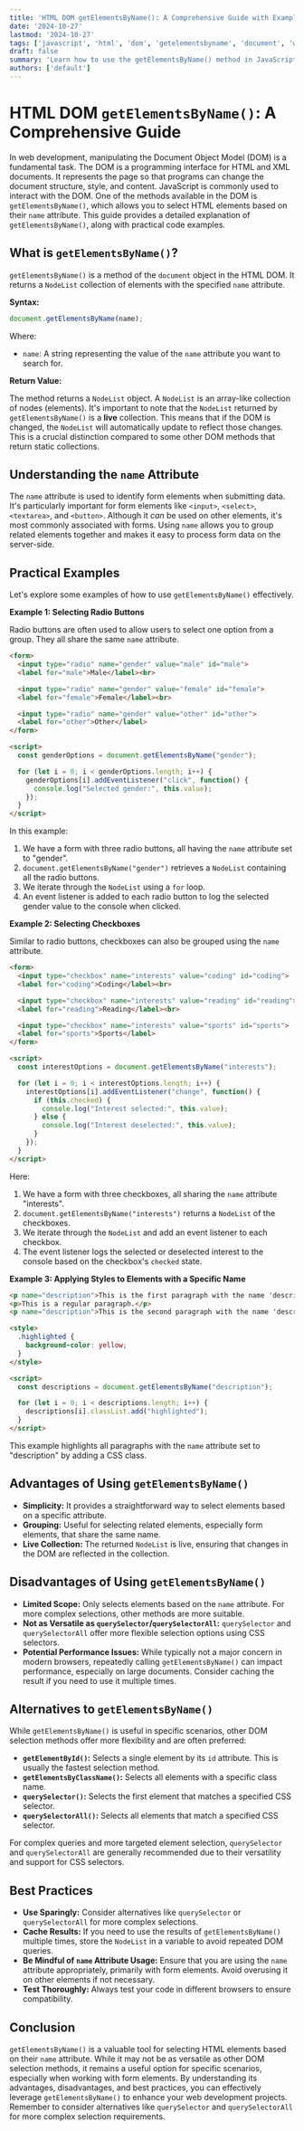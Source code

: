```yaml
---
title: 'HTML DOM getElementsByName(): A Comprehensive Guide with Examples'
date: '2024-10-27'
lastmod: '2024-10-27'
tags: ['javascript', 'html', 'dom', 'getelementsbyname', 'document', 'web development']
draft: false
summary: 'Learn how to use the getElementsByName() method in JavaScript to efficiently select HTML elements by their name attribute. This comprehensive guide provides detailed explanations, practical code examples, and best practices for web developers.'
authors: ['default']
---
```


# HTML DOM `getElementsByName()`: A Comprehensive Guide

In web development, manipulating the Document Object Model (DOM) is a fundamental task. The DOM is a programming interface for HTML and XML documents. It represents the page so that programs can change the document structure, style, and content. JavaScript is commonly used to interact with the DOM.  One of the methods available in the DOM is `getElementsByName()`, which allows you to select HTML elements based on their `name` attribute. This guide provides a detailed explanation of `getElementsByName()`, along with practical code examples.

## What is `getElementsByName()`?

`getElementsByName()` is a method of the `document` object in the HTML DOM. It returns a `NodeList` collection of elements with the specified `name` attribute.

**Syntax:**

```javascript
document.getElementsByName(name);
```

Where:

*   `name`:  A string representing the value of the `name` attribute you want to search for.

**Return Value:**

The method returns a `NodeList` object. A `NodeList` is an array-like collection of nodes (elements).  It's important to note that the `NodeList` returned by `getElementsByName()` is a **live** collection.  This means that if the DOM is changed, the `NodeList` will automatically update to reflect those changes. This is a crucial distinction compared to some other DOM methods that return static collections.

## Understanding the `name` Attribute

The `name` attribute is used to identify form elements when submitting data. It's particularly important for form elements like `<input>`, `<select>`, `<textarea>`, and `<button>`.  Although it *can* be used on other elements, it's most commonly associated with forms.  Using `name` allows you to group related elements together and makes it easy to process form data on the server-side.

## Practical Examples

Let's explore some examples of how to use `getElementsByName()` effectively.

**Example 1: Selecting Radio Buttons**

Radio buttons are often used to allow users to select one option from a group.  They all share the same `name` attribute.

```html
<form>
  <input type="radio" name="gender" value="male" id="male">
  <label for="male">Male</label><br>

  <input type="radio" name="gender" value="female" id="female">
  <label for="female">Female</label><br>

  <input type="radio" name="gender" value="other" id="other">
  <label for="other">Other</label>
</form>

<script>
  const genderOptions = document.getElementsByName("gender");

  for (let i = 0; i < genderOptions.length; i++) {
    genderOptions[i].addEventListener("click", function() {
      console.log("Selected gender:", this.value);
    });
  }
</script>
```

In this example:

1.  We have a form with three radio buttons, all having the `name` attribute set to "gender".
2.  `document.getElementsByName("gender")` retrieves a `NodeList` containing all the radio buttons.
3.  We iterate through the `NodeList` using a `for` loop.
4.  An event listener is added to each radio button to log the selected gender value to the console when clicked.

**Example 2: Selecting Checkboxes**

Similar to radio buttons, checkboxes can also be grouped using the `name` attribute.

```html
<form>
  <input type="checkbox" name="interests" value="coding" id="coding">
  <label for="coding">Coding</label><br>

  <input type="checkbox" name="interests" value="reading" id="reading">
  <label for="reading">Reading</label><br>

  <input type="checkbox" name="interests" value="sports" id="sports">
  <label for="sports">Sports</label>
</form>

<script>
  const interestOptions = document.getElementsByName("interests");

  for (let i = 0; i < interestOptions.length; i++) {
    interestOptions[i].addEventListener("change", function() {
      if (this.checked) {
        console.log("Interest selected:", this.value);
      } else {
        console.log("Interest deselected:", this.value);
      }
    });
  }
</script>
```

Here:

1.  We have a form with three checkboxes, all sharing the `name` attribute "interests".
2.  `document.getElementsByName("interests")` returns a `NodeList` of the checkboxes.
3.  We iterate through the `NodeList` and add an event listener to each checkbox.
4.  The event listener logs the selected or deselected interest to the console based on the checkbox's `checked` state.

**Example 3: Applying Styles to Elements with a Specific Name**

```html
<p name="description">This is the first paragraph with the name 'description'.</p>
<p>This is a regular paragraph.</p>
<p name="description">This is the second paragraph with the name 'description'.</p>

<style>
  .highlighted {
    background-color: yellow;
  }
</style>

<script>
  const descriptions = document.getElementsByName("description");

  for (let i = 0; i < descriptions.length; i++) {
    descriptions[i].classList.add("highlighted");
  }
</script>
```

This example highlights all paragraphs with the `name` attribute set to "description" by adding a CSS class.

## Advantages of Using `getElementsByName()`

*   **Simplicity:** It provides a straightforward way to select elements based on a specific attribute.
*   **Grouping:** Useful for selecting related elements, especially form elements, that share the same name.
*   **Live Collection:**  The returned `NodeList` is live, ensuring that changes in the DOM are reflected in the collection.

## Disadvantages of Using `getElementsByName()`

*   **Limited Scope:** Only selects elements based on the `name` attribute.  For more complex selections, other methods are more suitable.
*   **Not as Versatile as `querySelector`/`querySelectorAll`:**  `querySelector` and `querySelectorAll` offer more flexible selection options using CSS selectors.
*   **Potential Performance Issues:**  While typically not a major concern in modern browsers, repeatedly calling `getElementsByName()` can impact performance, especially on large documents.  Consider caching the result if you need to use it multiple times.

## Alternatives to `getElementsByName()`

While `getElementsByName()` is useful in specific scenarios, other DOM selection methods offer more flexibility and are often preferred:

*   **`getElementById()`:** Selects a single element by its `id` attribute. This is usually the fastest selection method.
*   **`getElementsByClassName()`:** Selects all elements with a specific class name.
*   **`querySelector()`:** Selects the first element that matches a specified CSS selector.
*   **`querySelectorAll()`:** Selects all elements that match a specified CSS selector.

For complex queries and more targeted element selection,  `querySelector` and `querySelectorAll` are generally recommended due to their versatility and support for CSS selectors.

## Best Practices

*   **Use Sparingly:**  Consider alternatives like `querySelector` or `querySelectorAll` for more complex selections.
*   **Cache Results:** If you need to use the results of `getElementsByName()` multiple times, store the `NodeList` in a variable to avoid repeated DOM queries.
*   **Be Mindful of `name` Attribute Usage:** Ensure that you are using the `name` attribute appropriately, primarily with form elements. Avoid overusing it on other elements if not necessary.
*   **Test Thoroughly:** Always test your code in different browsers to ensure compatibility.

## Conclusion

`getElementsByName()` is a valuable tool for selecting HTML elements based on their `name` attribute. While it may not be as versatile as other DOM selection methods, it remains a useful option for specific scenarios, especially when working with form elements. By understanding its advantages, disadvantages, and best practices, you can effectively leverage `getElementsByName()` to enhance your web development projects. Remember to consider alternatives like `querySelector` and `querySelectorAll` for more complex selection requirements.